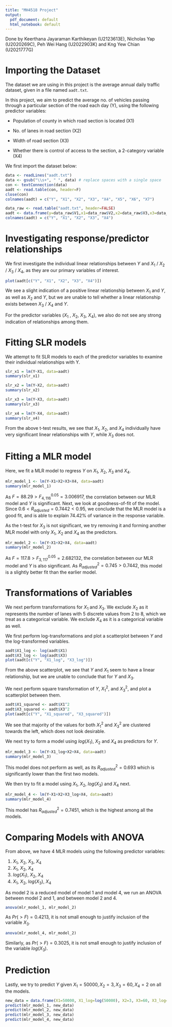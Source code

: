 ```yaml
---
title: "MH4518 Project"
output:
  pdf_document: default
  html_notebook: default
---
```


Done by Keerthana Jayaraman Karthikeyan (U2123613E), Nicholas Yap (U2020269C), Peh Wei Hang (U2022903K) and Kng Yew Chian (U2021777G)

# Importing the Dataset

The dataset we are using in this project is the average annual daily traffic dataset, given in a file named `aadt.txt`.

In this project, we aim to predict the average no. of vehicles passing through a particular section of the road each day (Y), using the following predictor variables:

-   Population of county in which road section is located (X1)

-   No. of lanes in road section (X2)

-   Width of road section (X3)

-   Whether there is control of access to the section, a 2-category variable (X4)

We first import the dataset below:

```r
data <- readLines("aadt.txt")
data <- gsub("\\s+", " ", data) # replace spaces with a single space
con <- textConnection(data)
aadt <- read.table(con, header=F)
close(con)
colnames(aadt) = c("Y", "X1", "X2", "X3", "X4", "X5", "X6", "X7")

data_raw <- read.table("aadt.txt", header=FALSE)
aadt <- data.frame(y=data_raw$V1,x1=data_raw$V2,x2=data_raw$V3,x3=data_raw$V4,x4=data_raw$V5)
colnames(aadt) = c("Y", "X1", "X2", "X3", "X4")
```

# Investigating response/predictor relationships

We first investigate the individual linear relationships between $Y$ and $X_1$ / $X_2$ / $X_3$ / $X_4$, as they are our primary variables of interest.

```r
plot(aadt[c("Y", "X1", "X2", "X3", "X4")])
```

We see a slight indication of a positive linear relationship between $X_1$ and $Y$, as well as $X_2$ and $Y$, but we are unable to tell whether a linear relationship exists between $X_3$ / $X_4$ and $Y$.

For the predictor variables ($X_1$ , $X_2$, $X_3$, $X_4$), we also do not see any strong indication of relationships among them.

# Fitting SLR models

We attempt to fit SLR models to each of the predictor variables to examine their individual relationships with Y.

```r
slr_x1 = lm(Y~X1, data=aadt)
summary(slr_x1)
```

```r
slr_x2 = lm(Y~X2, data=aadt)
summary(slr_x2)
```

```r
slr_x3 = lm(Y~X3, data=aadt)
summary(slr_x3)
```

```r
slr_x4 = lm(Y~X4, data=aadt)
summary(slr_x4)
```

From the above t-test results, we see that $X_1$, $X_2$, and $X_4$ individually have very significant linear relationships with $Y$, while $X_3$ does not.

# Fitting a MLR model

Here, we fit a MLR model to regress $Y$ on $X_1$, $X_2$, $X_3$ and $X_4$.

```r
mlr_model_1 <- lm(Y~X1+X2+X3+X4, data=aadt)
summary(mlr_model_1)
```

As $F = 88.29 > F^{0.05}_{4,116}=3.006917$, the correlation between our MLR model and $Y$ is significant. Next, we look at goodness-of-fit of the model. Since $0.6<R_{adjusted}=0.7442<0.95$, we conclude that the MLR model is a good fit, and is able to explain 74.42% of variance in the response variable.

As the t-test for $X_3$ is not significant, we try removing it and forming another MLR model with only $X_1$, $X_2$ and $X_4$ as the predictors.

```r
mlr_model_2 <- lm(Y~X1+X2+X4, data=aadt)
summary(mlr_model_2)
```

As $F = 117.8 > F^{0.05}_{3,117}=2.682132$, the correlation between our MLR model and $Y$ is also significant. As $R^2_{adjusted} = 0.745 > 0.7442$, this model is a slightly better fit than the earlier model.

# Transformations of Variables

We next perform transformations for $X_1$ and $X_3$. We exclude $X_2$ as it represents the number of lanes with 5 discrete values from 2 to 8, which we treat as a categorical variable. We exclude $X_4$ as it is a categorical variable as well.

We first perform log-transformations and plot a scatterplot between $Y$ and the log-transformed variables.

```r
aadt$X1_log <- log(aadt$X1)
aadt$X3_log <- log(aadt$X3)
plot(aadt[c("Y", "X1_log", "X3_log")])
```

From the above scatterplot, we see that $Y$ and $X_1$ seem to have a linear relationship, but we are unable to conclude that for $Y$ and $X_3$.

We next perform square transformation of $Y$, $X_1^2$, and $X_3^2$, and plot a scatterplot between them.

```r
aadt$X1_squared <- aadt$X1^2
aadt$X3_squared <- aadt$X3^2
plot(aadt[c("Y", "X1_squared", "X3_squared")])
```

We see that majority of the values for both $X_1^2$ and $X_3^2$ are clustered towards the left, which does not look desirable.

We next try to form a model using $log(X_1)$, $X_2$ and $X_4$ as predictors for $Y$.

```r
mlr_model_3 <- lm(Y~X1_log+X2+X4, data=aadt)
summary(mlr_model_3)
```

This model does not perform as well, as its $R^2_{adjusted} = 0.693$ which is significantly lower than the first two models.

We then try to fit a model using $X_1$, $X_2$, $log(X_3)$ and $X_4$ next.

```r
mlr_model_4 <- lm(Y~X1+X2+X3_log+X4, data=aadt)
summary(mlr_model_4)
```

This model has $R^2_{adjusted} = 0.7451$, which is the highest among all the models.

# Comparing Models with ANOVA

From above, we have 4 MLR models using the following predictor variables:

1.  $X_1$, $X_2$, $X_3$, $X_4$
2.  $X_1$, $X_2$, $X_4$
3.  $log(X_1)$, $X_2$, $X_4$
4.  $X_1$, $X_2$, $log(X_3)$, $X_4$

As model 2 is a reduced model of model 1 and model 4, we run an ANOVA between model 2 and 1, and between model 2 and 4.

```r
anova(mlr_model_1, mlr_model_2)
```

As $Pr(>F) = 0.4213$, it is not small enough to justify inclusion of the variable $X_3$.

```r
anova(mlr_model_4, mlr_model_2)
```

Similarly, as $Pr(>F) = 0.3025$, it is not small enough to justify inclusion of the variable $log(X_3)$.

# Prediction

Lastly, we try to predict $Y$ given $X_1 = 50000, X_2=3, X_3=60, X_4=2$ on all the models.

```r
new_data = data.frame(X1=50000, X1_log=log(50000), X2=3, X3=60, X3_log=log(60), X4=2)
predict(mlr_model_1, new_data)
predict(mlr_model_2, new_data)
predict(mlr_model_3, new_data)
predict(mlr_model_4, new_data)
```
